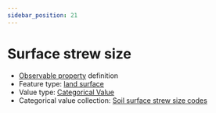 ```yaml
---
sidebar_position: 21
---
```



# Surface strew size

- [Observable property](/viewers/dawe-vocabs?uri=https://linked.data.gov.au/def/test/dawe-cv/3eeef779-d4d9-4019-9543-be0abe54cc5c) definition
- Feature type: [land surface](http://linked.data.gov.au/def/tern-cv/8282fb22-4135-415c-8ca2-317860d102fb)
- Value type: [Categorical Value](https://w3id.org/tern/ontologies/tern/CategoricalValue)
- Categorical value collection: [Soil surface strew size codes](/viewers/dawe-vocabs?uri=https://linked.data.gov.au/def/test/dawe-cv/3b25ce0f-9eb7-4d2d-97ce-143858cfd4d4)

<Example protocolModule="plot-description" observableProperty="https://linked.data.gov.au/def/test/dawe-cv/3eeef779-d4d9-4019-9543-be0abe54cc5c" />
